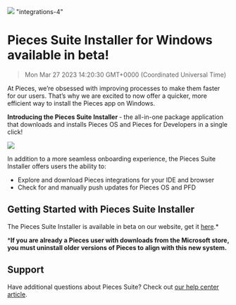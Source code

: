 ![](https://uploads-ssl.webflow.com/6143afec68f555387049efb3/630d6cd9dbab7a652ff9f85f_ezgif_com-gif-maker14_6e664fa8be6642ef162470d18461f94d_2000.png)
"integrations-4"
# Pieces Suite Installer for Windows available in beta!
> Mon Mar 27 2023 14:20:30 GMT+0000 (Coordinated Universal Time)

At Pieces, we’re obsessed with improving processes to make them faster for our users. That’s why we are excited to now offer a quicker, more efficient way to install the Pieces app on Windows.

<strong>Introducing the Pieces Suite Installer </strong>- the all-in-one package application that downloads and installs Pieces OS and Pieces for Developers in a single click!

![](https://uploads-ssl.webflow.com/6143afec68f555387049efb3/630d6cdadbab7a7569f9fa8a_ezgif_com-gif-maker13_a3f5da143a6a48652be7c00623cdd03f_800.png)

In addition to a more seamless onboarding experience, the Pieces Suite Installer offers users the ability to:
- Explore and download Pieces integrations for your IDE and browser
- Check for and manually push updates for Pieces OS and PFD

## Getting Started with Pieces Suite Installer
The Pieces Suite Installer is available in beta on our website, get it <a href="https://code.pieces.app/install" target="_blank" rel="noopener noreferrer">here</a>.*

***If you are already a Pieces user with downloads from the Microsoft store, you must uninstall older versions of Pieces to align with this new system.**

## Support
Have additional questions about Pieces Suite? Check out <a href="https://www.notion.so/getpieces/Pieces-Suite-Installer-35c6b0d6d4a9473f9bceb89539857a23" target="_blank" rel="noopener noreferrer">our help center article</a>.
